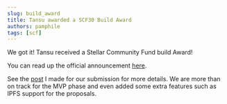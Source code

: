 ```yaml
---
slug: build_award
title: Tansu awarded a SCF30 Build Award
authors: pamphile
tags: [scf]
---
```


We got it! Tansu received a Stellar Community Fund build Award!

You can read up the official announcement [here](https://medium.com/stellar-community/scf-30-round-recap-3da4be482add).

See the [post](2024-09-22-build_submission.mdx) I made for our submission for more details. We are more than on track for the MVP phase and even added some extra features such as IPFS support for the proposals.
